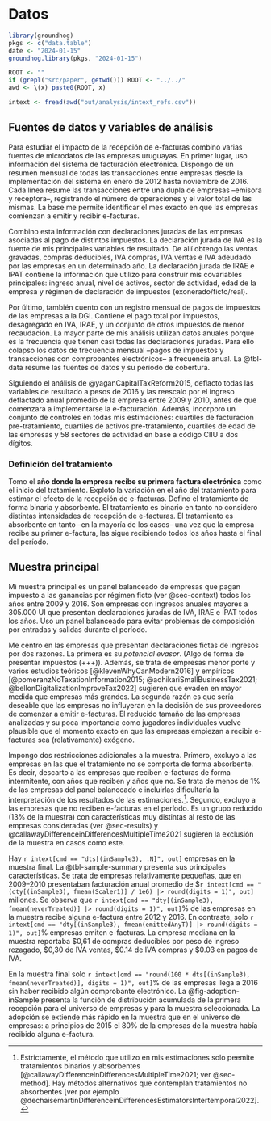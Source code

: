 # Datos {#sec-data}

```r
library(groundhog)
pkgs <- c("data.table")
date <- "2024-01-15"
groundhog.library(pkgs, "2024-01-15")

ROOT <- ""
if (grepl("src/paper", getwd())) ROOT <- "../../"
awd <- \(x) paste0(ROOT, x)

intext <- fread(awd("out/analysis/intext_refs.csv"))
```

## Fuentes de datos y variables de análisis

Para estudiar el impacto de la recepción de e-facturas combino varias fuentes de microdatos de las empresas uruguayas. En primer lugar, uso información del sistema de facturación electrónica. Dispongo de un resumen mensual de todas las transacciones entre empresas desde la implementación del sistema en enero de 2012 hasta noviembre de 2016. Cada línea resume las transacciones entre una dupla de empresas –emisora y receptora–, registrando el número de operaciones y el valor total de las mismas. La base me permite identificar el mes exacto en que las empresas comienzan a emitir y recibir e-facturas.

Combino esta información con declaraciones juradas de las empresas asociadas al pago de distintos impuestos. La declaración jurada de IVA es la fuente de mis principales variables de resultado. De allí obtengo las ventas gravadas, compras deducibles, IVA compras, IVA ventas e IVA adeudado por las empresas en un determinado año. La declaración jurada de IRAE e IPAT contiene la información que utilizo para construir mis covariables principales: ingreso anual, nivel de activos, sector de actividad, edad de la empresa y régimen de declaración de impuestos (exonerado/ficto/real).

Por último, también cuento con un registro mensual de pagos de impuestos de las empresas a la DGI. Contiene el pago total por impuestos, desagregado en IVA, IRAE, y un conjunto de otros impuestos de menor recaudación. La mayor parte de mis análisis utilizan datos anuales porque es la frecuencia que tienen casi todas las declaraciones juradas. Para ello colapso los datos de frecuencia mensual –pagos de impuestos y transacciones con comprobantes electrónicos– a frecuencia anual. La @tbl-data resume las fuentes de datos y su período de cobertura.

Siguiendo el análisis de @yaganCapitalTaxReform2015, deflacto todas las variables de resultado a pesos de 2016 y las reescalo por el ingreso deflactado anual promedio de la empresa entre 2009 y 2010, antes de que comenzara a implementarse la e-facturación. Además, incorporo un conjunto de controles en todas mis estimaciones: cuartiles de facturación pre-tratamiento, cuartiles de activos pre-tratamiento, cuartiles de edad de las empresas y 58 sectores de actividad en base a código CIIU a dos dígitos.

### Definición del tratamiento

Tomo el **año donde la empresa recibe su primera factura electrónica** como el inicio del tratamiento. Exploto la variación en el año del tratamiento para estimar el efecto de la recepción de e-facturas. Defino el tratamiento de forma binaria y absorbente. El tratamiento es binario en tanto no considero distintas intensidades de recepción de e-facturas. El tratamiento es absorbente en tanto –en la mayoría de los casos– una vez que la empresa recibe su primer e-factura, las sigue recibiendo todos los años hasta el final del período.

## Muestra principal

Mi muestra principal es un panel balanceado de empresas que pagan impuesto a las ganancias por régimen ficto (ver @sec-context) todos los años entre 2009 y 2016. Son empresas con ingresos anuales mayores a 305.000 UI que presentan declaraciones juradas de IVA, IRAE e IPAT todos los años. Uso un panel balanceado para evitar problemas de composición por entradas y salidas durante el período.

Me centro en las empresas que presentan declaraciones fictas de ingresos por dos razones. La primera es su *potencial evasor*. (Algo de forma de presentar impuestos (+++)). Además, se trata de empresas menor porte y varios estudios teóricos [@klevenWhyCanModern2016] y empíricos [@pomeranzNoTaxationInformation2015; @adhikariSmallBusinessTax2021; @bellonDigitalizationImproveTax2022] sugieren que evaden en mayor medida que empresas más grandes. La segunda razón es que sería deseable que las empresas no influyeran en la decisión de sus proveedores de comenzar a emitir e-facturas. El reducido tamaño de las empresas analizadas y su poca importancia como jugadores individuales vuelve plausible que el momento exacto en que las empresas empiezan a recibir e-facturas sea (relativamente) exógeno.

Impongo dos restricciones adicionales a la muestra. Primero, excluyo a las empresas en las que el tratamiento no se comporta de forma absorbente. Es decir, descarto a las empresas que reciben e-facturas de forma intermitente, con años que reciben y años que no. Se trata de menos de 1% de las empresas del panel balanceado e incluirlas dificultaría la interpretación de los resultados de las estimaciones.[^alt-method]. Segundo, excluyo a las empresas que no reciben e-facturas en el período. Es un grupo reducido (13% de la muestra) con características muy distintas al resto de las empresas consideradas (ver @sec-results) y @callawayDifferenceinDifferencesMultipleTime2021 sugieren la exclusión de la muestra en casos como este.

[^alt-method]: Estrictamente, el método que utilizo en mis estimaciones solo peemite tratamientos binarios y absorbentes [@callawayDifferenceinDifferencesMultipleTime2021; ver @sec-method]. Hay métodos alternativos que contemplan tratamientos no absorbentes [ver por ejemplo @dechaisemartinDifferenceinDifferencesEstimatorsIntertemporal2022].

Hay `r intext[cmd == "dts[(inSample3), .N]", out]` empresas en la muestra final. La @tbl-sample-summary presenta sus principales características. Se trata de empresas relativamente pequeñas, que en 2009–2010 presentaban facturación anual promedio de \$`r intext[cmd == "(dty[(inSample3), fmean(Scaler1)] / 1e6) |> round(digits = 1)", out]` millones. Se observa que `r intext[cmd == "dty[(inSample3), fmean(neverTreated)] |> round(digits = 1)", out]`% de las empresas en la muestra recibe alguna e-factura entre 2012 y 2016. En contraste, solo `r intext[cmd == "dty[(inSample3), fmean(emittedAnyT)] |> round(digits = 1)", out]`% empresas emiten e-facturas. La empresa mediana en la muestra reportaba \$0,61 de compras deducibles por peso de ingreso rezagado, \$0,30 de IVA ventas, \$0.14 de IVA compras y \$0.03 en pagos de IVA.

En la muestra final solo `r intext[cmd == "round(100 * dts[(inSample3), fmean(neverTreated)], digits = 1)", out]`% de las empresas llega a 2016 sin haber recibido algún comprobante electrónico. La @fig-adoption-inSample presenta la función de distribución acumulada de la primera recepción para el universo de empresas y para la muestra seleccionada. La adopción se extiende más rápido en la muestra que en el universo de empresas: a principios de 2015 el 80% de la empresas de la muestra había recibido alguna e-factura.